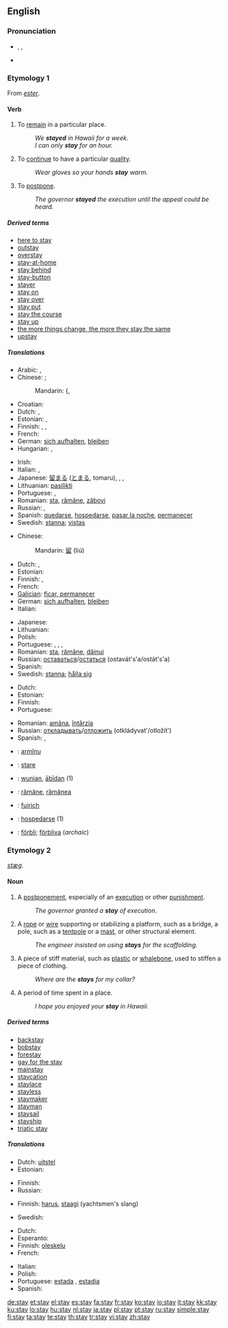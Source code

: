 {{wikipedia|dab=stay}}
==English==

{{rank|ancient|parts|getting|675|stay|months|grew|boys}}

===Pronunciation===
* {{enPR|stā}}, {{IPA|/steɪ/}}, {{SAMPA|/steI/}}
* {{audio|en-us-stay.ogg|Audio (US)}}
*: {{rhymes|eɪ}}

===Etymology 1===
From {{etyl|frm}} ''[[ester]]''.

====Verb====
{{en-verb}}

# {{intransitive}} To [[remain]] in a particular place.
#: ''We '''stayed''' in Hawaii for a week.''
#: ''I can only '''stay''' for an hour.''
# {{intransitive}} To [[continue]] to have a particular [[quality]].
#: ''Wear gloves so your hands '''stay''' warm.''
# {{transitive}} To [[postpone]].
#: ''The governor '''stayed''' the execution until the appeal could be heard.''

=====Derived terms=====
* [[here to stay]]
* [[outstay]] {{pos v}}
* [[overstay]]
* [[stay-at-home]]
* [[stay behind]]
* [[stay-button]]
* [[stayer]]
* [[stay on]]
* [[stay over]]
* [[stay put]]
* [[stay the course]]
* [[stay up]]
* [[the more things change, the more they stay the same]]
* [[upstay]]

=====Translations=====
{{trans-top|To remain in a particular place}}
* Arabic: {{t|ar|مكث|tr=makatha|sc=Arab}}, {{t|ar|بقي|tr=baqiya|sc=Arab}}
* Chinese: ;
*: Mandarin: {{{t-|cmn|呆|tr=dāi|sc=Hani}}, {{t-|cmn|留|tr=liú|sc=Hani}}
* Croatian: {{t-|hr|ostati}}
* Dutch: {{t+|nl|blijven}}, {{t+|nl|verblijven}}
* Estonian: {{t|et|jääma}}, {{t|et|viibima}}
* Finnish: {{t-|fi|viipyä}}, {{t+|fi|jäädä}}, {{t+|fi|pysyä}}
* French: {{t+|fr|rester}}
* German: [[sich aufhalten]], [[bleiben]]
* Hungarian: {{t+|hu|marad}},  {{t+|hu|tartózkodik}}
{{trans-mid}}
* Irish: {{t-|ga|fan|xs=Irish}}
* Italian: {{t+|it|restare}}, {{t+|it|rimanere}}
* Japanese: [[留まる]] ([[とまる]], tomaru), {{t-|ja|とどまる|tr=todomaru|sc=Jpan}}, {{t|ja|残る|tr=nokoru|sc=Jpan}},
* Lithuanian: [[pasilikti]]
* Portuguese: {{t+|pt|ficar}}, {{t+|pt|permanecer}}
* Romanian: [[sta#Romanian|sta]], [[rămâne]], [[zăbovi]]
* Russian: {{t+|ru|оставаться|tr=ostavát'sja|sc=Cyrl}} {{impf}}, {{t|ru|остаться|tr=ostát'sja|sc=Cyrl}} {{pf}}
* Spanish: [[quedarse]], [[hospedarse]], [[pasar la noche]], [[permanecer]]
* Swedish: [[stanna]]; [[vistas]]
{{trans-bottom}}

{{trans-top|To continue to have a particular quality}}
* Chinese:
*: Mandarin: [[留]] (liú)
* Dutch: {{t+|nl|blijven}}, {{t+|nl|verblijven}}
* Estonian: {{t|et|jääma}}
* Finnish: {{t-|fi|viipyä}}, {{t+|fi|jäädä}}
* French: {{t+|fr|rester}}
* [[Galician]]: [[ficar, permanecer]]
* German: [[sich aufhalten]], [[bleiben]]
* Italian: {{t+|it|restare}}
{{trans-mid}}
* Japanese: {{t-|ja|とどまる|tr=todomaru|sc=Jpan}}
* Lithuanian: {{t+|lt|likti|xs=Lithuanian}}
* Polish: {{t+|pl|zostawać}}
* Portuguese: {{t+|pt|ficar}}, {{t+|pt|permanecer}}, {{t+|pt|continuar}}, {{t+|pt|manter}}
* Romanian: [[sta#Romanian|sta]], [[rămâne]], [[dăinui]]
* Russian: [[оставаться]]/[[остаться]] (ostavát's'a/ostát's'a)
* Spanish: {{t-|es|mantenerse}}
* Swedish: [[stanna]]; [[hålla sig]]
{{trans-bottom}}

{{trans-top|To postpone}}
* Dutch: {{t-|nl|uitstellen}}
* Estonian: {{t|et|viivitama}}
* Finnish: {{t+|fi|lykätä}}
* Portuguese: {{t+|pt|adiar}}
{{trans-mid}}
* Romanian: [[amâna]], [[întârzia]]
* Russian: [[откладывать]]/[[отложить]] (otkládyvat'/otložít')
* Spanish: {{t+|es|quedar}}, {{t+|es|permanecer}}
{{trans-bottom}}

{{checktrans}}
* {{ttbc|Aromanian}}: [[armînu]]
* {{ttbc|Italian}}: [[stare]]
* {{ttbc|Old English}}: [[wunian]], [[abidan|ābīdan]] (1)
* {{ttbc|Romanian}}: [[rămâne]], [[rămânea]]
* {{ttbc|Scottish Gaelic}}: [[fuirich]]
* {{ttbc|Spanish}}: [[hospedarse]] (1)
* {{ttbc|Swedish}}: [[förbli]]; [[förbliva]] (''archaic'')

===Etymology 2===
{{etyl|ang}} ''[[stæg]]''.

====Noun====
{{en-noun}}

# A [[postponement]], especially of an [[execution]] or other [[punishment]].
#: ''The governor granted a '''stay''' of execution.''
# A [[rope]] or [[wire]] supporting or stabilizing a platform, such as a bridge, a pole, such as a [[tentpole]] or a [[mast]], or other structural element.
#: ''The engineer insisted on using '''stays''' for the scaffolding.''
# A piece of stiff material, such as [[plastic]] or [[whalebone]], used to stiffen a piece of clothing.
#: ''Where are the '''stays''' for my collar?''
# A period of time spent in a place.
#: ''I hope you enjoyed your '''stay''' in Hawaii.''

=====Derived terms=====
* [[backstay]]
* [[bobstay]]
* [[forestay]]
* [[gay for the stay]]
* [[mainstay]]
* [[staycation]]
* [[staylace]]
* [[stayless]]
* [[staymaker]]
* [[stayman]]
* [[staysail]]
* [[stayship]]
* [[triatic stay]]

=====Translations=====
{{trans-top|postponement}}
* Dutch: [[uitstel]] {{n}}
* Estonian: {{t|et|viivitus}}
{{trans-mid}}
* Finnish: {{t-|fi|lykkäys}}
* Russian: {{t+|ru|отсрочка|tr=otsróčka|sc=Cyrl}}
{{trans-bottom}}

{{trans-top|nautical}}
* Finnish: [[harus]], [[staagi]] (yachtsmen's slang)
{{trans-mid}}
* Swedish: {{t|sv|stag|n}}
{{trans-bottom}}

{{trans-top|holiday or temporary residence}}
* Dutch: {{t+|nl|verblijf|n}}
* Esperanto: {{t-|eo|restado|xs=Esperanto}}
* Finnish: [[oleskelu]]
* French: {{t+|fr|séjour|m}}
{{trans-mid}}
* Italian: {{t-|it|permanenza|f}}
* Polish: {{t-|pl|pobyt|m}}
* Portuguese: [[estada]] {{f}}, [[estadia]] {{f}}
* Spanish: {{t-|es|estadía|f}}
{{trans-bottom}}

[[de:stay]]
[[et:stay]]
[[el:stay]]
[[es:stay]]
[[fa:stay]]
[[fr:stay]]
[[ko:stay]]
[[io:stay]]
[[it:stay]]
[[kk:stay]]
[[ku:stay]]
[[lo:stay]]
[[hu:stay]]
[[nl:stay]]
[[ja:stay]]
[[pl:stay]]
[[pt:stay]]
[[ru:stay]]
[[simple:stay]]
[[fi:stay]]
[[ta:stay]]
[[te:stay]]
[[th:stay]]
[[tr:stay]]
[[vi:stay]]
[[zh:stay]]